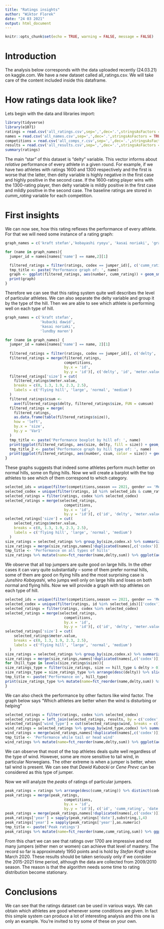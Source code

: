 ```yaml
---
title: "Ratings insights"
author: "Wiktor Florek"
date: "24 03 2021"
output: html_document
---
```


```r
knitr::opts_chunk$set(echo = TRUE, warning = FALSE, message = FALSE)
```

# Introduction

The analysis below corresponds with the data uploaded recently (24.03.21) on kaggle.com. We have a new dataset called all_ratings.csv. We will take care of the content included inside this dataframe.

# How ratings data look like?

Lets begin with the data and libraries import:

```r
library(tidyverse)
library(e1071)
ratings = read.csv('all_ratings.csv',sep=',',dec='.',stringsAsFactors = TRUE)
names = read.csv('all_names.csv',sep=',',dec='.',stringsAsFactors = TRUE)
competitions = read.csv('all_comps_r.csv',sep=',',dec='.',stringsAsFactors = TRUE)
results = read.csv('all_results.csv',sep=',',dec='.',stringsAsFactors = TRUE)
summary(ratings)
```

The main "star" of this dataset is "delty" variable. This vector informs about *relative* performance of every athlete in a given round. For example, if we have two athletes with ratings 1600 and 1300 respectively and the first is worse that the latter, then delty variable is highly negative in the first case and highly positive in the second case. If the 1600-rating player wins with the 1300-rating player, then delty variable is mildly positive in the first case and mildly positive in the second case. The baseline ratings are stored in *cumm_rating* variable for each competition. 

# First insights

We can now see, how this rating reflexes the performance of every athlete. For that we will need some instance of a rating graph:

```r
graph_names = c('kraft stefan','kobayashi ryoyu', 'kasai noriaki', 'granerud halvor egner', 'loitzl wolfgang')

for (name in graph_names){
  jumper_id = names[names['name'] == name,2][1]

  filtered_ratings = filter(ratings, codex == jumper_id)[, c('cumm_rating', 'id', 'number')]
  tmp_title <- paste('Performance graph of: ', name)
  graph <- ggplot(filtered_ratings, aes(number, cumm_rating)) + geom_smooth() + geom_line() + labs(title=tmp_title) + xlim(0,max(ratings['number'])) + ylim(600,2000)
  print(graph)
}
```

Therefore we can see that this rating system quite well describes the level of particular athletes. We can also separate the delty variable and group it by the type of the hill. Then we are able to see which athlete is performing well on each type of hill.

```r
graph_names = c('kraft stefan',
                'kubacki dawid',
                'kasai noriaki',
                'lundby maren')

for (name in graph_names) {
  jumper_id = names[names['name'] == name, 2][1]
  
  filtered_ratings = filter(ratings, codex == jumper_id)[, c('delty', 'id', 'number')]
  filtered_ratings = merge(filtered_ratings,
                           competitions,
                           by.x = 'id',
                           by.y = 'id')[, c('delty', 'id', 'meter.value', 'number')]
  filtered_ratings['size'] = cut(
    filtered_ratings$meter.value,
    breaks = c(0, 1.3, 1.9, 2.3, 2.5),
    labels = c('flying hill', 'large', 'normal', 'medium')
  )
  filtered_ratings$csum <-
    ave(filtered_ratings$delty, filtered_ratings$size, FUN = cumsum)
  filtered_ratings = merge(
    filtered_ratings,
    as.data.frame(table(filtered_ratings$size)),
    how = 'left',
    by.x = 'size',
    by.y = 'Var1'
  )
  tmp_title <- paste('Performance boxplot by hill of: ', name)
  print(ggplot(filtered_ratings, aes(size, delty, fill = size)) + geom_boxplot() + ylim(-20, 20) + labs(title=tmp_title))
  tmp_title_2 <- paste('Performance graph by hill type of: ', name)
  print(ggplot(filtered_ratings, aes(number, csum, color = size)) + geom_smooth() + geom_line() + labs(title=tmp_title_2)+ xlim(0,max(ratings['number'])) + ylim(-500,1000))
}
```

These graphs suggests that indeed some athletes perform much better on normal hills, some on flying hills. Now we will create a barplot with the top athletes to see which of them correspond to which category.

```r
selected_ids = unique(filter(competitions,season == 2021, gender == 'Men')[['id']])
selected_codex = unique(filter(ratings, id %in% selected_ids & cumm_rating > 1550)[['codex']])
selected_ratings = filter(ratings, codex %in% selected_codex)
selected_ratings = merge(selected_ratings,
                           competitions,
                           by.x = 'id',
                           by.y = 'id')[, c('id', 'delty', 'meter.value', 'codex.x')]
selected_ratings['size'] = cut(
    selected_ratings$meter.value,
    breaks = c(0, 1.3, 1.9, 2.3, 2.5),
    labels = c('flying hill', 'large', 'normal', 'medium')
  )
size_ratings = selected_ratings %>% group_by(size,codex.x) %>% summarize(delty = sum(delty, na.rm = TRUE)) %>% na.omit()
size_ratings = merge(size_ratings,names[!duplicated(names[,c('codex')]),], how='left', by.x='codex.x', by.y='codex')
tmp_title <- 'Performance on all types of hills'
size_ratings %>% mutate(name=fct_reorder(name,delty,sum)) %>% ggplot(aes(name,delty, fill = size)) + geom_bar(stat='identity') + labs(title=tmp_title)+coord_flip()
```

We observe that all top jumpers are quite good on large hills. In the other cases it can vary quite substantially -- some of them prefer normal hills, some of them are good on flying hills and the most surprising case is *Junshiro Kobayashi*, who jumps well only on large hills and loses on both normal and flying hills. Now we will provide a graph with top athletes on each type of hill.

```r
selected_ids = unique(filter(competitions,season == 2021, gender == 'Men')[['id']])
selected_codex = unique(filter(ratings, id %in% selected_ids)[['codex']])
selected_ratings = filter(ratings, codex %in% selected_codex)
selected_ratings = merge(selected_ratings,
                           competitions,
                           by.x = 'id',
                           by.y = 'id')[, c('id', 'delty', 'meter.value', 'codex.x')]
selected_ratings['size'] = cut(
    selected_ratings$meter.value,
    breaks = c(0, 1.3, 1.9, 2.3, 2.5),
    labels = c('flying hill', 'large', 'normal', 'medium')
  )
size_ratings = selected_ratings %>% group_by(size,codex.x) %>% summarize(delty = sum(delty, na.rm = TRUE)) %>% na.omit()
size_ratings = merge(size_ratings,names[!duplicated(names[,c('codex')]),], how='left', by.x='codex.x', by.y='codex')
for (hill_type in levels(size_ratings$size)){
size_ratings_type = filter(size_ratings, size == hill_type & delty > 0)
size_ratings_type = size_ratings_type %>% arrange(desc(delty)) %>% slice(1:15)
tmp_title <- paste('Performance on', hill_type)
print(size_ratings_type %>% mutate(name=fct_reorder(name,delty,sum)) %>% ggplot(aes(name,delty, fill = size)) + geom_bar(stat='identity') + labs(title=tmp_title)+coord_flip())
}
```

We can also check the performance by other factors like wind factor. The graph below says "Which athletes are better when the wind is disturbing or helping"

```r
selected_ratings = filter(ratings, codex %in% selected_codex)
selected_ratings = left_join(selected_ratings, results, by = c('codex','round','id'))[,c('codex','delty','wind')] %>% na.omit()
selected_ratings['wind_type'] = cut(selected_ratings$wind, breaks = c(-10,0,10), labels=c('tail','head'))
wind_ratings = selected_ratings %>% group_by(wind_type,codex) %>% summarize(delty = sum(delty, na.rm = TRUE)) %>% na.omit()
wind_ratings = merge(wind_ratings,names[!duplicated(names[,c('codex')]),], how='left', by.x='codex', by.y='codex')
tmp_title <- 'Performance while tail or head wind'
wind_ratings %>% mutate(name=fct_reorder(name,delty,sum)) %>% ggplot(aes(name,delty, fill=wind_type)) + geom_bar(stat='identity')+ coord_flip() + labs(title=tmp_title)
```
We can observe that most of the top athletes deals quite well regardless of the type of wind. However, some are more sensitive to tail wind, in particular Norwegians. The other extreme is when a jumper is better, when tail wind is present. We can see that *Dawid Kubacki* or *Cene Prevc* can be considered as this type of jumper.

Now we will analyze the *peaks* of ratings of particular jumpers.

```r
peak_ratings = ratings %>% arrange(desc(cumm_rating)) %>% distinct(codex, .keep_all = TRUE)  %>% slice(1:30)
peak_ratings = merge(peak_ratings,
                           competitions,
                           by.x = 'id',
                           by.y = 'id')[, c('id', 'cumm_rating', 'date', 'codex.x')]
peak_ratings = merge(peak_ratings,names[!duplicated(names[,c('codex')]),], how='left', by.x='codex.x', by.y='codex')
peak_ratings['year'] = sapply(peak_ratings['date'],substring,1,4)
peak_ratings['year'] = sapply(peak_ratings['year'],as.numeric)
tmp_title <- paste('Peak ratings')
peak_ratings %>% mutate(name=fct_reorder(name,cumm_rating,sum)) %>% ggplot(aes(name,cumm_rating, fill=year)) + geom_bar(stat='identity') + labs(title=tmp_title)+coord_flip(ylim = c(1600, 2000))+scale_fill_gradient(low='red',high='green')
```
From this chart we can see that ratings over 1700 are impressive and not many jumpers (either men or women) can achieve that level of mastery. The record so far is approximately 1950 points and is hold by *Stefan Kraft* since March 2020. These results should be taken seriously only if we consider the 2015-2021 time period, although the data are collected from 2009/2010 season. The reason is that the algorithm needs some time to rating distribution become stationary. 

# Conclusions

We can see that the ratings dataset can be used in various ways. We can obtain which athletes are good whenever some conditions are given. In fact this simple system can produce a lot of interesting analysis and this one is only an example. You're invited to try some of these on your own. 